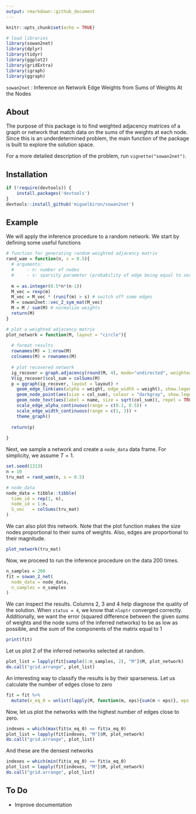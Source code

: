 ```yaml
---
output: rmarkdown::github_document
---
```


<!-- README.md is generated from README.Rmd. Please edit that file -->

```r
knitr::opts_chunk$set(echo = TRUE)

# load libraries
library(sowan2net)
library(dplyr)
library(tidyr)
library(ggplot2)
library(gridExtra)
library(igraph)
library(ggraph)
```

`sowan2net` : Inference on Network Edge Weights from Sums of Weights At the Nodes

## About

The purpose of this package is to find weighted adjacency matrices of a graph or network that match data on the sums of the weights at each node. Since this is an underdetermined problem, the main function of the package is built to explore the solution space.

For a more detailed description of the problem, run `vignette("sowan2net")`.

## Installation

```r
if (!require(devtools)) {
    install.packages('devtools')
}
devtools::install_github('miguelbiron/sowan2net')
```

## Example

We will apply the inference procedure to a random network. We start by defining some useful functions

```r
# function for generating random weighted adjacency matrix
rand_wam = function(n, s = 0.5){
  # arguments:
  #     - n: number of nodes
  #     - s: sparsity parameter (probability of edge being equal to zero)
  
  m = as.integer(0.5*n*(n-1))
  M_vec = rexp(m)
  M_vec = M_vec * (runif(m) > s) # switch off some edges
  M = sowan2net::vec_2_sym_mat(M_vec)
  M = M / sum(M) # normalize weights
  return(M)
}

# plot a weighted adjacency matrix
plot_network = function(M, layout = "circle"){
  
  # format results
  rownames(M) = 1:nrow(M)
  colnames(M) = rownames(M)
  
  # plot recovered network
  ig_recover = graph.adjacency(round(M, 4), mode="undirected", weighted=TRUE)
  V(ig_recover)$col_sum = colSums(M)
  p = ggraph(ig_recover, layout = layout) +
    geom_edge_link(aes(alpha = weight, edge_width = weight), show.legend = FALSE) +
    geom_node_point(aes(size = col_sum), colour = "darkgray", show.legend = FALSE) +
    geom_node_text(aes(label = name, size = sqrt(col_sum)), repel = TRUE, show.legend = FALSE) +
    scale_edge_alpha_continuous(range = c(0.1, 0.5)) +
    scale_edge_width_continuous(range = c(1, 3)) +
    theme_graph()
  
  return(p)
  
}
```

Next, we sample a network and create a `node_data` data frame. For simplicity, we assume $T=1$.

```r
set.seed(1313)
n = 10
tru_mat = rand_wam(n, s = 0.5)

# node_data
node_data = tibble::tibble(
  time_id = rep(1, n),
  node_id = 1:n,
  S_vec   = colSums(tru_mat)
)
```

We can also plot this network. Note that the plot function makes the size nodes proportional to their sums of weights. Also, edges are proportional to their magnitude.

```r
plot_network(tru_mat)
```

Now, we proceed to run the inference procedure on the data 200 times.

```r
n_samples = 200
fit = sowan_2_net(
  node_data = node_data,
  n_samples = n_samples
)
```

We can inspect the results. Columns 2, 3 and 4 help diagnose the quality of the solution. When `status = 4`, we know that `nloptr` converged correctly. Additionally, we want the error (squared difference between the given sums of weights and the node sums of the inferred networks) to be as low as possible, and the sum of the components of the matrix equal to 1

```r
print(fit)
```

Let us plot 2 of the inferred networks selected at random.

```r
plot_list = lapply(fit[sample(1:n_samples, 2), "M"]$M, plot_network)
do.call("grid.arrange", plot_list)
```

An interesting way to classify the results is by their sparseness. Let us calculate the number of edges close to zero

```r
fit = fit %>%
  mutate(x_eq_0 = unlist(lapply(M, function(m, eps){sum(m < eps)}, eps = 5e-5)))
```

Now, let us plot the networks with the highest number of edges close to zero. 

```r
indexes = which(max(fit$x_eq_0) == fit$x_eq_0)
plot_list = lapply(fit[indexes, "M"]$M, plot_network)
do.call("grid.arrange", plot_list)
```

And these are the densest networks

```r
indexes = which(min(fit$x_eq_0) == fit$x_eq_0)
plot_list = lapply(fit[indexes, "M"]$M, plot_network)
do.call("grid.arrange", plot_list)
```

## To Do

- Improve documentation
